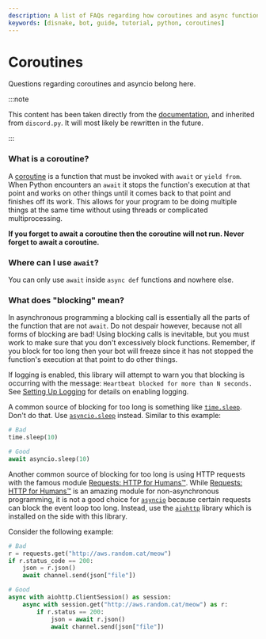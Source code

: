 ```yaml
---
description: A list of FAQs regarding how coroutines and async functions work.
keywords: [disnake, bot, guide, tutorial, python, coroutines]
---
```


# Coroutines

Questions regarding coroutines and asyncio belong here.

:::note

This content has been taken directly from the [documentation](https://docs.disnake.dev/en/stable/faq.html), and inherited from `discord.py`. It will most likely be rewritten in the future.

:::

### What is a coroutine?

A [coroutine](https://docs.python.org/3/library/asyncio-task.html#coroutine) is a function that must be invoked with `await` or `yield from`. When Python encounters an `await` it stops the function's execution at that point and works on other things until it comes back to that point and finishes off its work. This allows for your program to be doing multiple things at the same time without using threads or complicated multiprocessing.

**If you forget to await a coroutine then the coroutine will not run. Never forget to await a coroutine.**

### Where can I use `await`?

You can only use `await` inside `async def` functions and nowhere else.

### What does "blocking" mean?

In asynchronous programming a blocking call is essentially all the parts of the function that are not `await`. Do not despair however, because not all forms of blocking are bad! Using blocking calls is inevitable, but you must work to make sure that you don't excessively block functions. Remember, if you block for too long then your bot will freeze since it has not stopped the function's execution at that point to do other things.

If logging is enabled, this library will attempt to warn you that blocking is occurring with the message: `Heartbeat blocked for more than N seconds.` See [Setting Up Logging](https://docs.disnake.dev/en/stable/logging.html#logging-setup) for details on enabling logging.

A common source of blocking for too long is something like [`time.sleep`](https://docs.python.org/3/library/time.html#time.sleep). Don't do that. Use [`asyncio.sleep`](https://docs.python.org/3/library/asyncio-task.html#asyncio.sleep)
instead. Similar to this example:

```python
# Bad
time.sleep(10)

# Good
await asyncio.sleep(10)
```

Another common source of blocking for too long is using HTTP requests with the famous module [Requests: HTTP for Humans™](https://docs.python-requests.org/en/latest/). While [Requests: HTTP for Humans™](https://docs.python-requests.org/en/latest/) is an amazing module for non-asynchronous programming, it is not a good choice for [`asyncio`](https://docs.python.org/3/library/asyncio.html#module-asyncio) because certain requests can block the event loop too long. Instead, use the [`aiohttp`](https://docs.aiohttp.org/en/stable/index.html) library which is installed on the side with this library.

Consider the following example:

```python
# Bad
r = requests.get("http://aws.random.cat/meow")
if r.status_code == 200:
    json = r.json()
    await channel.send(json["file"])

# Good
async with aiohttp.ClientSession() as session:
    async with session.get("http://aws.random.cat/meow") as r:
        if r.status == 200:
            json = await r.json()
            await channel.send(json["file"])
```
